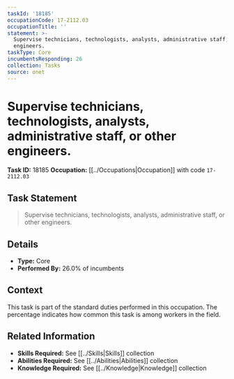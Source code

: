 ```yaml
---
taskId: '18185'
occupationCode: 17-2112.03
occupationTitle: ''
statement: >-
  Supervise technicians, technologists, analysts, administrative staff, or other
  engineers.
taskType: Core
incumbentsResponding: 26
collection: Tasks
source: onet
---
```

# Supervise technicians, technologists, analysts, administrative staff, or other engineers.

**Task ID:** 18185
**Occupation:** [[../Occupations|Occupation]] with code `17-2112.03`

## Task Statement

> Supervise technicians, technologists, analysts, administrative staff, or other engineers.

## Details

- **Type:** Core
- **Performed By:** 26.0% of incumbents

## Context

This task is part of the standard duties performed in this occupation. The percentage indicates how common this task is among workers in the field.

## Related Information

- **Skills Required:** See [[../Skills|Skills]] collection
- **Abilities Required:** See [[../Abilities|Abilities]] collection
- **Knowledge Required:** See [[../Knowledge|Knowledge]] collection
